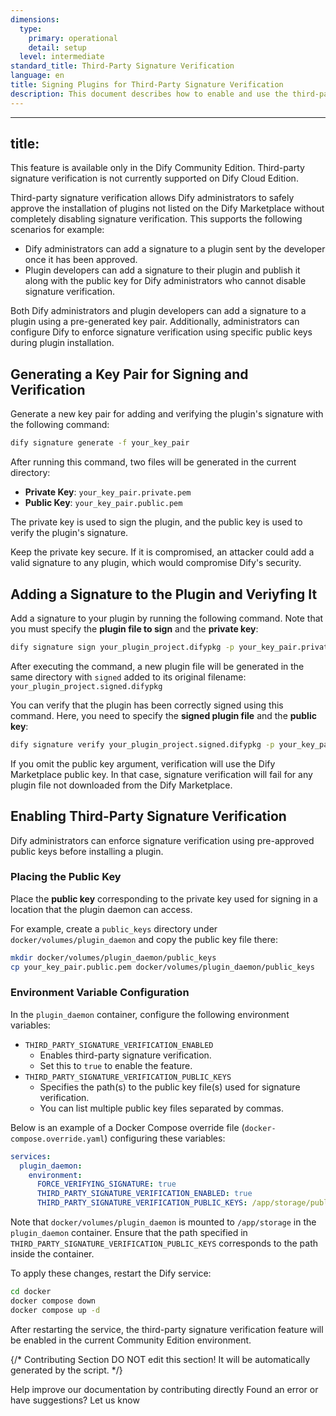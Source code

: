 ```yaml
---
dimensions:
  type:
    primary: operational
    detail: setup
  level: intermediate
standard_title: Third-Party Signature Verification
language: en
title: Signing Plugins for Third-Party Signature Verification
description: This document describes how to enable and use the third-party signature verification feature in the Dify Community Edition, including key pair generation, plugin signing and verification, and environment configuration steps, enabling administrators to securely install plugins not available on the Dify Marketplace.
---
```


---
title: 
---

<Warning>This feature is available only in the Dify Community Edition. Third-party signature verification is not currently supported on Dify Cloud Edition.</Warning>

Third-party signature verification allows Dify administrators to safely approve the installation of plugins not listed on the Dify Marketplace without completely disabling signature verification. This supports the following scenarios for example:

* Dify administrators can add a signature to a plugin sent by the developer once it has been approved.
* Plugin developers can add a signature to their plugin and publish it along with the public key for Dify administrators who cannot disable signature verification.

Both Dify administrators and plugin developers can add a signature to a plugin using a pre-generated key pair. Additionally, administrators can configure Dify to enforce signature verification using specific public keys during plugin installation.

## Generating a Key Pair for Signing and Verification

Generate a new key pair for adding and verifying the plugin's signature with the following command:

```bash
dify signature generate -f your_key_pair
```

After running this command, two files will be generated in the current directory:

* **Private Key**: `your_key_pair.private.pem`
* **Public Key**: `your_key_pair.public.pem`

The private key is used to sign the plugin, and the public key is used to verify the plugin's signature.

<Warning>Keep the private key secure. If it is compromised, an attacker could add a valid signature to any plugin, which would compromise Dify's security.</Warning>

## Adding a Signature to the Plugin and Veriyfing It

Add a signature to your plugin by running the following command. Note that you must specify the **plugin file to sign** and the **private key**:

```bash
dify signature sign your_plugin_project.difypkg -p your_key_pair.private.pem
```

After executing the command, a new plugin file will be generated in the same directory with `signed` added to its original filename: `your_plugin_project.signed.difypkg`

You can verify that the plugin has been correctly signed using this command. Here, you need to specify the **signed plugin file** and the **public key**:

```bash
dify signature verify your_plugin_project.signed.difypkg -p your_key_pair.public.pem
```

<Info>If you omit the public key argument, verification will use the Dify Marketplace public key. In that case, signature verification will fail for any plugin file not downloaded from the Dify Marketplace.</Info>

## Enabling Third-Party Signature Verification

Dify administrators can enforce signature verification using pre-approved public keys before installing a plugin.

### Placing the Public Key

Place the **public key** corresponding to the private key used for signing in a location that the plugin daemon can access.

For example, create a `public_keys` directory under `docker/volumes/plugin_daemon` and copy the public key file there:

```bash
mkdir docker/volumes/plugin_daemon/public_keys
cp your_key_pair.public.pem docker/volumes/plugin_daemon/public_keys
```

### Environment Variable Configuration

In the `plugin_daemon` container, configure the following environment variables:

* `THIRD_PARTY_SIGNATURE_VERIFICATION_ENABLED`
  * Enables third-party signature verification.
  * Set this to `true` to enable the feature.
* `THIRD_PARTY_SIGNATURE_VERIFICATION_PUBLIC_KEYS`
  * Specifies the path(s) to the public key file(s) used for signature verification.
  * You can list multiple public key files separated by commas.

Below is an example of a Docker Compose override file (`docker-compose.override.yaml`) configuring these variables:

```yaml
services:
  plugin_daemon:
    environment:
      FORCE_VERIFYING_SIGNATURE: true
      THIRD_PARTY_SIGNATURE_VERIFICATION_ENABLED: true
      THIRD_PARTY_SIGNATURE_VERIFICATION_PUBLIC_KEYS: /app/storage/public_keys/your_key_pair.public.pem
```

<Info>Note that `docker/volumes/plugin_daemon` is mounted to `/app/storage` in the `plugin_daemon` container. Ensure that the path specified in `THIRD_PARTY_SIGNATURE_VERIFICATION_PUBLIC_KEYS` corresponds to the path inside the container.</Info>

To apply these changes, restart the Dify service:

```bash
cd docker
docker compose down
docker compose up -d
```

After restarting the service, the third-party signature verification feature will be enabled in the current Community Edition environment.

{/*
Contributing Section
DO NOT edit this section!
It will be automatically generated by the script.
*/}

<CardGroup cols="2">
    <Card
        title="Edit this page"
        icon="pen-to-square"
        href="https://github.com/langgenius/dify-docs-mintlify/edit/main/plugin_dev_en/0312-third-party-signature-verification.mdx"
    >
        Help improve our documentation by contributing directly
    </Card>
    <Card
        title="Report an issue"
        icon="github"
        href="https://github.com/langgenius/dify-docs-mintlify/issues/new?title=Documentation%20Issue%3A%20third-party-signature-verificat&body=%23%23%20Issue%20Description%0A%3C%21--%20Please%20briefly%20describe%20the%20issue%20you%20found%20--%3E%0A%0A%23%23%20Page%20Link%0Ahttps%3A%2F%2Fgithub.com%2Flanggenius%2Fdify-docs-mintlify%2Fblob%2Fmain%2Fplugin_dev_en%2F0312-third-party-signature-verification.mdx%0A%0A%23%23%20Suggested%20Changes%0A%3C%21--%20If%20you%20have%20specific%20suggestions%20for%20changes%2C%20please%20describe%20them%20here%20--%3E%0A%0A%3C%21--%20Thank%20you%20for%20helping%20improve%20our%20documentation%21%20--%3E"
    >
        Found an error or have suggestions? Let us know
    </Card>
</CardGroup>
